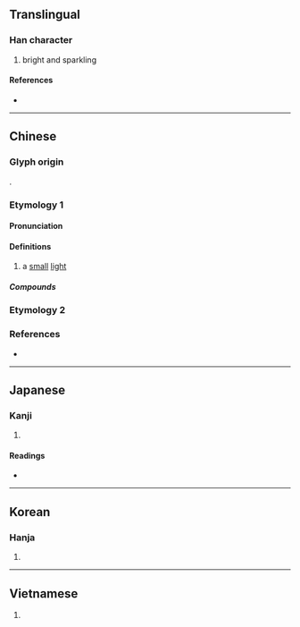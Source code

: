 {{character info}}
==Translingual==

===Han character===
{{Han char|rn=86|rad=火|as=11|sn=15|four=97862|canj=FSMA|ids=⿰火習}}

# bright and sparkling

====References====
* {{Han ref|kx=0680.220|dkj=19333|dj=1092.010|hdz=32230.030|uh=71A0|ud=29088|bh=E666|bd=58982}}

----

==Chinese==
{{zh-forms}}

===Glyph origin===
{{Han etym}}
{{Han compound|火|c1=s|t1=fire|習|c2=p|ls=psc}}.

===Etymology 1===
====Pronunciation====
{{zh-pron
|m=yì
|c=jap6,saap6,jap1
|mc=y
|oc=y
|cat=
}}
{{zh-attn-split}}

====Definitions====
{{zh-hanzi}}

# a [[small]] [[light]]

=====Compounds=====
{{zh-der|熠熠閃亮|熠沒|熠熠生輝|熠熠紅星|熠燿|熠熠}}

===Etymology 2===
{{zh-see|煠|v}}

===References===
* {{R:yue:mfccd}}

----

==Japanese==

===Kanji===
{{ja-kanji|grade=|rs=火11}}

# {{rfdef|ja|sort=火11}}

====Readings====
* {{ja-readings|on=[[ゆう]] (yū), [[しゅう]] (shū), [[じゅう]] (jū)|kun=[[ひがり]] (higari)}}

----

==Korean==

===Hanja===
{{ko-hanja|hangeul=습|eumhun=|rv=seup|mr=sŭp|y=sup}}

# {{rfdef|ko|sort=火11}}

----

==Vietnamese==
{{vi-readings|rs=火11
|hanviet=dập, tập
}}

# {{rfdef|vi|sort=火11}}